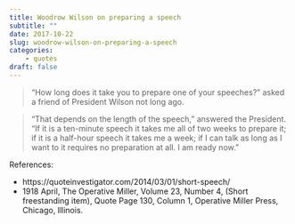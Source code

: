 ```yaml
---
title: Woodrow Wilson on preparing a speech
subtitle: ""
date: 2017-10-22
slug: woodrow-wilson-on-preparing-a-speech
categories:
    - quotes
draft: false
---
```


> "How long does it take you to prepare one of your speeches?" asked a friend of President Wilson not long ago.

> "That depends on the length of the speech," answered the President. "If it is a ten-minute speech it takes me all of two weeks to prepare it; if it is a half-hour speech it takes me a week; if I can talk as long as I want to it requires no preparation at all. I am ready now."

References:

-   https://quoteinvestigator.com/2014/03/01/short-speech/
-   1918 April, The Operative Miller, Volume 23, Number 4, (Short freestanding item), Quote Page 130, Column 1, Operative Miller Press, Chicago, Illinois.
